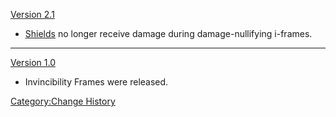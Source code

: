 [[Version 2.1]]
* [[Shields]] no longer receive damage during damage-nullifying i-frames.
----
[[Version 1.0]]
* Invincibility Frames were released.
<noinclude>[[Category:Change History]]</noinclude>